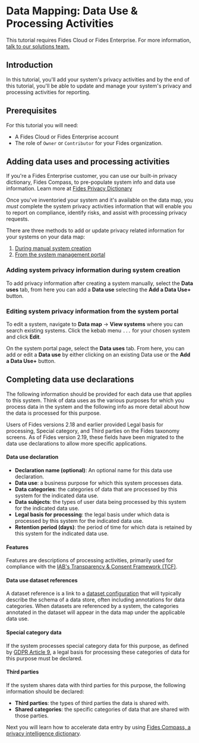 
# Data Mapping: Data Use & Processing Activities

<TutorialKey duration="9" product="Fides" topic="Data Mapping" video="true" interactive="true"/>

<Callout emoji=""> This tutorial requires Fides Cloud or Fides Enterprise. For more information, [talk to our solutions team.](https://ethyca.com/book-demo?utm_source=docs-site) </Callout>

## Introduction

In this tutorial, you'll add your system's privacy activities and by the end of this tutorial, you'll be able to update and manage your system's privacy and processing activities for reporting.

## Prerequisites

For this tutorial you will need:

* A Fides Cloud or Fides Enterprise account
* The role of `Owner` or `Contributor` for your Fides organization.

## Adding data uses and processing activities
<Callout emoji="" type="info">If you're a Fides Enterprise customer, you can use our built-in privacy dictionary, Fides Compass, to pre-populate system info and data use information. Learn more at [Fides Privacy Dictionary](/docs/tutorials/data-mapping-dictionary)</Callout>

Once you've inventoried your system and it's available on the data map, you *must* complete the system privacy activities information that will enable you to report on compliance, identify risks, and assist with processing privacy requests.

There are three methods to add or update privacy related information for your systems on your data map:

1. [During manual system creation](#adding-system-privacy-information-during-system-creation)
2. [From the system management portal](#editing-system-privacy-information-from-the-system-portal)


### Adding system privacy information during system creation
To add privacy information after creating a system manually, select the **Data uses** tab, from here you can add a **Data use** selecting the **Add a Data Use+** button.

<Screenshot img="/assets/img/tutorials/data-mapping-data-use-creation.gif" description="Add data uses" />


### Editing system privacy information from the system portal
To edit a system, navigate to **Data map** → **View systems** where you can search existing systems. Click the kebab menu ```...``` for your chosen system and click **Edit**.

On the system portal page, select the **Data uses** tab. From here, you can add or edit a **Data use** by either clicking on an existing Data use or the **Add a Data Use+** button.

<Screenshot img="/assets/img/tutorials/data-mapping-data-use-creation.gif" description="Add data uses" />


## Completing data use declarations

The following information should be provided for each data use that applies to this system. Think of data uses as the various purposes for which you process data in the system and the following info as more detail about how the data is processed for this purpose.

<Callout emoji="" type="info">Users of Fides versions 2.18 and earlier provided Legal basis for processing, Special category, and Third parties on the Fides taxonomy screens. As of Fides version 2.19, these fields have been migrated to the data use declarations to allow more specific applications. </Callout>

#### Data use declaration

* **Declaration name (optional)**: An optional name for this data use declaration.
* **Data use**: a business purpose for which this system processes data.
* **Data categories**: the categories of data that are processed by this system for the indicated data use.
* **Data subjects**: the types of user data being processed by this system for the indicated data use.
* **Legal basis for processing**: the legal basis under which data is processed by this system for the indicated data use.
* **Retention period (days)**: the period of time for which data is retained by this system for the indicated data use.

<Screenshot img="/assets/img/tutorials/data-mapping-data-use-configure.gif" description="Add data uses" />


#### Features
Features are descriptions of processing activities, primarily used for compliance with the [IAB's Transparency & Consent Framework (TCF)](https://iabeurope.eu/transparency-consent-framework/).

#### Data use dataset references
A dataset reference is a link to a [dataset configuration](/docs/user-guides/datasets) that will typically describe the schema of a data store, often including annotations for data categories. When datasets are referenced by a system, the categories annotated in the dataset will appear in the data map under the applicable data use.


#### Special category data
If the system processes special category data for this purpose, as defined by [GDPR Article 9](https://gdpr-info.eu/art-9-gdpr/), a legal basis for processing these categories of data for this purpose must be declared.

<Screenshot img="/assets/img/tutorials/data-mapping-data-use-special-category.gif" description="Add data uses" />

#### Third parties
If the system shares data with third parties for this purpose, the following information should be declared:
* **Third parties**: the types of third parties the data is shared with.
* **Shared categories**: the specific categories of data that are shared with those parties.

<Screenshot img="/assets/img/tutorials/data-mapping-data-use-third-parties.gif" description="Add data uses" />



Next you will learn how to accelerate data entry by using [Fides Compass, a privacy intelligence dictionary](/docs/tutorials/data-mapping-dictionary).